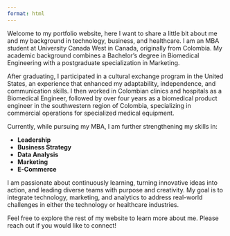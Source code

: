 ```yaml
---
format: html
---
```



Welcome to my portfolio website, here I want to share a little bit about me and my background in technology, business, and healthcare.
I am an MBA student at University Canada West in Canada, originally from Colombia. My academic background combines a Bachelor’s degree in Biomedical Engineering with a postgraduate specialization in Marketing.

After graduating, I participated in a cultural exchange program in the United States, an experience that enhanced my adaptability, independence, and communication skills. I then worked in Colombian clinics and hospitals as a Biomedical Engineer, followed by over four years as a biomedical product engineer in the southwestern region of Colombia, specializing in commercial operations for specialized medical equipment.

Currently, while pursuing my MBA, I am further strengthening my skills in:

- **Leadership**
- **Business Strategy**
- **Data Analysis**
- **Marketing**
- **E-Commerce**

I am passionate about continuously learning, turning innovative ideas into action, and leading diverse teams with purpose and creativity. My goal is to integrate technology, marketing, and analytics to address real-world challenges in either the technology or healthcare industries.

Feel free to explore the rest of my website to learn more about me. Please reach out if you would like to connect!
